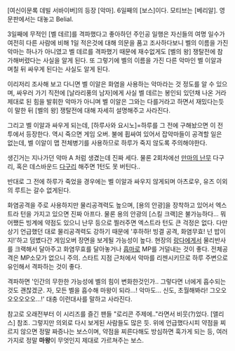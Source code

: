 [여신이문록 데빌 서바이버]의 등장 [악마]. 6일째의 [보스]이다. 모티브는 [베리알]. 영문판에서는 대놓고 Belial.

3일째에 무적인 [벨 데르]를 격파했다고 좋아하던 주인공 일행은 자신들의 여명 일수가 여전히 다른 사람에 비해 1일 적은것에 대해 의문을 품고 조사하다보니 벨의 이름을 가진 악마는 하나가 아니였고 벨 데르를 격파했기 때문에 재수없게도 [벨의 왕] 쟁탈전에 참가해버렸다는 사실을 알게 된다. 또 그렇기에 벨의 이름을 가진 다른 악마인 벨 이알과 며칠 뒤 싸우게 된다는 사실도 알게 된다.

이리저리 조사해 보고 다니면 벨 이알은 화염을 사용하는 악마라는 것 정도를 알 수 있으며, 싸우러 가기 직전에 [날라리풍의 남자]에게 사실 벨 데르는 봉인되 있던채 나온 거라 제대로 된 힘을 발휘한 악마가 아니며 벨 이알은 그와는 다를거라고 하면서 재밌다는듯이 말한 뒤 [벨의 왕] 쟁탈전에 대해 자세히 설명해주고 사라진다.

그리고 벨 이알과 싸우게 되는데, [하루사와 요시노]=하루를 그 전에 구해놨으면 이 전투에서 등장한다. 역시 죽으면 게임 오버. 불에 휩싸여 있어서 잡악마들이 공격할 일은 없는데, 벨 이알이 맵 전체병기를 사용하므로 하루가 죽지 않도록 주의해야한다.

생긴거는 지나가던 악마 A 처럼 생겼는데 진짜 세다. 물론 2회차에선 [[만마의 난무]] 다구리, 혹은 데스바운드 [[다구리]] 해주면 1턴도 못 버틴다..

반대로 그 전에 하루가 죽었을 경우에는 벨 이알과 싸우지 않게되며 아츠로우, 유즈 이외의 루트는 갈수 없게된다.

화염공격을 주로 사용하지만 물리공격력도 높으며, [용의 안광]을 장착하고 있어서 엑스트라 턴을 가지고 있으면 진짜 아프다. 물론 용의 안광의 [스킬 크랙]은 불가능하다... 뭐 어쨌든 빙계에 약점도 있으니 난무 등으로 찔러주면 엑스트라 턴도 큰 걱정은 없다. 다만 상기 언급했던 대로 물리공격력도 강하기 때문에 '후하하! 빙결 공격, 화염무효! 넌 밥이지!'하고 덤볐다간 게임오버 장면을 보게될 가능성이 높다. 현장의 [[랑다]]에게서 물리반사를 크랙해서 달아주고 화염무효를 달아놓거나 [[흡마]]로 MP를 거덜내는 것이 좋다. 전체공격은 MP소모가 없으니 주의. 스타트 지점 근처에서 악마를 리젠시키므로 하루 주변으로 유인해서 격파하는 것이 좋다. 

격파하면 '인간의 무한한 가능성에 벨의 힘이 변화한것인가.. 그렇다면 너에게 흡수되는것도 괜찮겠군. 자, 모든 벨을 흡수해 마왕이 되라...! 악마도... 신도, 초월해봐라! 그오오오오오오오...!' 대충 이런대사를 말하고 사라진다.

참고로 오래전부터 이 시리즈를 즐긴 팬들 "로리콘 주제에.."라면서 비웃(?)었다. [앨리스] 참조.
그렇지만 의외로 다시 보게된 사람들도 많은 듯. 위에 언급했다시피 약점을 찌르지 않으면 정말 짜증나는 보스이며, 약점을 찌른다해도 방심하면 훅가게 되는 등, 여러가지로 정말 '''마왕'''이 무엇인지 제대로 가르쳐주는 보스.
